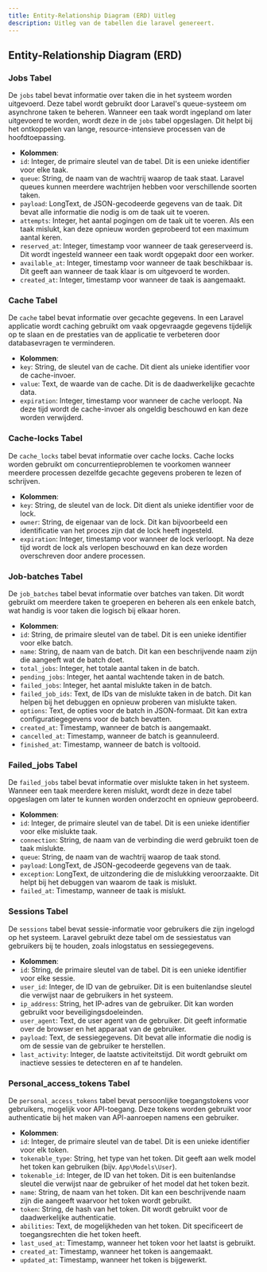 ```yaml
---
title: Entity-Relationship Diagram (ERD) Uitleg
description: Uitleg van de tabellen die laravel genereert.
---
```



## Entity-Relationship Diagram (ERD)

### Jobs Tabel
De `jobs` tabel bevat informatie over taken die in het systeem worden uitgevoerd. Deze tabel wordt gebruikt door Laravel's queue-systeem om asynchrone taken te beheren. Wanneer een taak wordt ingepland om later uitgevoerd te worden, wordt deze in de `jobs` tabel opgeslagen. Dit helpt bij het ontkoppelen van lange, resource-intensieve processen van de hoofdtoepassing.

- **Kolommen**:
- `id`: Integer, de primaire sleutel van de tabel. Dit is een unieke identifier voor elke taak.
- `queue`: String, de naam van de wachtrij waarop de taak staat. Laravel queues kunnen meerdere wachtrijen hebben voor verschillende soorten taken.
- `payload`: LongText, de JSON-gecodeerde gegevens van de taak. Dit bevat alle informatie die nodig is om de taak uit te voeren.
- `attempts`: Integer, het aantal pogingen om de taak uit te voeren. Als een taak mislukt, kan deze opnieuw worden geprobeerd tot een maximum aantal keren.
- `reserved_at`: Integer, timestamp voor wanneer de taak gereserveerd is. Dit wordt ingesteld wanneer een taak wordt opgepakt door een worker.
- `available_at`: Integer, timestamp voor wanneer de taak beschikbaar is. Dit geeft aan wanneer de taak klaar is om uitgevoerd te worden.
- `created_at`: Integer, timestamp voor wanneer de taak is aangemaakt.

### Cache Tabel
De `cache` tabel bevat informatie over gecachte gegevens. In een Laravel applicatie wordt caching gebruikt om vaak opgevraagde gegevens tijdelijk op te slaan en de prestaties van de applicatie te verbeteren door databasevragen te verminderen.

- **Kolommen**:
- `key`: String, de sleutel van de cache. Dit dient als unieke identifier voor de cache-invoer.
- `value`: Text, de waarde van de cache. Dit is de daadwerkelijke gecachte data.
- `expiration`: Integer, timestamp voor wanneer de cache verloopt. Na deze tijd wordt de cache-invoer als ongeldig beschouwd en kan deze worden verwijderd.

### Cache-locks Tabel
De `cache_locks` tabel bevat informatie over cache locks. Cache locks worden gebruikt om concurrentieproblemen te voorkomen wanneer meerdere processen dezelfde gecachte gegevens proberen te lezen of schrijven.

- **Kolommen**:
- `key`: String, de sleutel van de lock. Dit dient als unieke identifier voor de lock.
- `owner`: String, de eigenaar van de lock. Dit kan bijvoorbeeld een identificatie van het proces zijn dat de lock heeft ingesteld.
- `expiration`: Integer, timestamp voor wanneer de lock verloopt. Na deze tijd wordt de lock als verlopen beschouwd en kan deze worden overschreven door andere processen.

### Job-batches Tabel
De `job_batches` tabel bevat informatie over batches van taken. Dit wordt gebruikt om meerdere taken te groeperen en beheren als een enkele batch, wat handig is voor taken die logisch bij elkaar horen.

- **Kolommen**:
- `id`: String, de primaire sleutel van de tabel. Dit is een unieke identifier voor elke batch.
- `name`: String, de naam van de batch. Dit kan een beschrijvende naam zijn die aangeeft wat de batch doet.
- `total_jobs`: Integer, het totale aantal taken in de batch.
- `pending_jobs`: Integer, het aantal wachtende taken in de batch.
- `failed_jobs`: Integer, het aantal mislukte taken in de batch.
- `failed_job_ids`: Text, de IDs van de mislukte taken in de batch. Dit kan helpen bij het debuggen en opnieuw proberen van mislukte taken.
- `options`: Text, de opties voor de batch in JSON-formaat. Dit kan extra configuratiegegevens voor de batch bevatten.
- `created_at`: Timestamp, wanneer de batch is aangemaakt.
- `cancelled_at`: Timestamp, wanneer de batch is geannuleerd.
- `finished_at`: Timestamp, wanneer de batch is voltooid.

### Failed_jobs Tabel
De `failed_jobs` tabel bevat informatie over mislukte taken in het systeem. Wanneer een taak meerdere keren mislukt, wordt deze in deze tabel opgeslagen om later te kunnen worden onderzocht en opnieuw geprobeerd.

- **Kolommen**:
- `id`: Integer, de primaire sleutel van de tabel. Dit is een unieke identifier voor elke mislukte taak.
- `connection`: String, de naam van de verbinding die werd gebruikt toen de taak mislukte.
- `queue`: String, de naam van de wachtrij waarop de taak stond.
- `payload`: LongText, de JSON-gecodeerde gegevens van de taak.
- `exception`: LongText, de uitzondering die de mislukking veroorzaakte. Dit helpt bij het debuggen van waarom de taak is mislukt.
- `failed_at`: Timestamp, wanneer de taak is mislukt.

### Sessions Tabel
De `sessions` tabel bevat sessie-informatie voor gebruikers die zijn ingelogd op het systeem. Laravel gebruikt deze tabel om de sessiestatus van gebruikers bij te houden, zoals inlogstatus en sessiegegevens.

- **Kolommen**:
- `id`: String, de primaire sleutel van de tabel. Dit is een unieke identifier voor elke sessie.
- `user_id`: Integer, de ID van de gebruiker. Dit is een buitenlandse sleutel die verwijst naar de gebruikers in het systeem.
- `ip_address`: String, het IP-adres van de gebruiker. Dit kan worden gebruikt voor beveiligingsdoeleinden.
- `user_agent`: Text, de user agent van de gebruiker. Dit geeft informatie over de browser en het apparaat van de gebruiker.
- `payload`: Text, de sessiegegevens. Dit bevat alle informatie die nodig is om de sessie van de gebruiker te herstellen.
- `last_activity`: Integer, de laatste activiteitstijd. Dit wordt gebruikt om inactieve sessies te detecteren en af te handelen.

### Personal_access_tokens Tabel
De `personal_access_tokens` tabel bevat persoonlijke toegangstokens voor gebruikers, mogelijk voor API-toegang. Deze tokens worden gebruikt voor authenticatie bij het maken van API-aanroepen namens een gebruiker.

- **Kolommen**:
- `id`: Integer, de primaire sleutel van de tabel. Dit is een unieke identifier voor elk token.
- `tokenable_type`: String, het type van het token. Dit geeft aan welk model het token kan gebruiken (bijv. `App\Models\User`).
- `tokenable_id`: Integer, de ID van het token. Dit is een buitenlandse sleutel die verwijst naar de gebruiker of het model dat het token bezit.
- `name`: String, de naam van het token. Dit kan een beschrijvende naam zijn die aangeeft waarvoor het token wordt gebruikt.
- `token`: String, de hash van het token. Dit wordt gebruikt voor de daadwerkelijke authenticatie.
- `abilities`: Text, de mogelijkheden van het token. Dit specificeert de toegangsrechten die het token heeft.
- `last_used_at`: Timestamp, wanneer het token voor het laatst is gebruikt.
- `created_at`: Timestamp, wanneer het token is aangemaakt.
- `updated_at`: Timestamp, wanneer het token is bijgewerkt.
